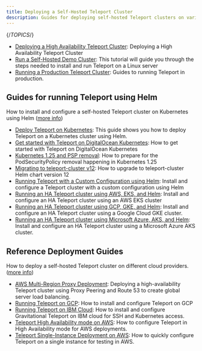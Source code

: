 ```yaml
---
title: Deploying a Self-Hosted Teleport Cluster
description: Guides for deploying self-hosted Teleport clusters on various platforms and cloud providers.
---
```


{/*TOPICS*/}

- [Deploying a High Availability Teleport Cluster](deploy-a-cluster/high-availability.mdx): Deploying a High Availability Teleport Cluster
- [Run a Self-Hosted Demo Cluster](deploy-a-cluster/linux-demo.mdx): This tutorial will guide you through the steps needed to install and run Teleport on a Linux server
- [Running a Production Teleport Cluster](deploy-a-cluster/introduction.mdx): Guides to running Teleport in production.

## Guides for running Teleport using Helm

How to install and configure a self-hosted Teleport cluster on Kubernetes using Helm ([more info](deploy-a-cluster/helm-deployments.mdx))

- [Deploy Teleport on Kubernetes](deploy-a-cluster/helm-deployments/kubernetes-cluster.mdx): This guide shows you how to deploy Teleport on a Kubernetes cluster using Helm.
- [Get started with Teleport on DigitalOcean Kubernetes](deploy-a-cluster/helm-deployments/digitalocean.mdx): How to get started with Teleport on DigitalOcean Kubernetes
- [Kubernetes 1.25 and PSP removal](deploy-a-cluster/helm-deployments/migration-kubernetes-1-25-psp.mdx): How to prepare for the PodSecurityPolicy removal happening in Kubernetes 1.25
- [Migrating to teleport-cluster v12](deploy-a-cluster/helm-deployments/migration-v12.mdx): How to upgrade to teleport-cluster Helm chart version 12
- [Running Teleport with a Custom Configuration using Helm](deploy-a-cluster/helm-deployments/custom.mdx): Install and configure a Teleport cluster with a custom configuration using Helm
- [Running an HA Teleport cluster using AWS, EKS, and Helm](deploy-a-cluster/helm-deployments/aws.mdx): Install and configure an HA Teleport cluster using an AWS EKS cluster
- [Running an HA Teleport cluster using GCP, GKE, and Helm](deploy-a-cluster/helm-deployments/gcp.mdx): Install and configure an HA Teleport cluster using a Google Cloud GKE cluster.
- [Running an HA Teleport cluster using Microsoft Azure, AKS, and Helm](deploy-a-cluster/helm-deployments/azure.mdx): Install and configure an HA Teleport cluster using a Microsoft Azure AKS cluster.

## Reference Deployment Guides

How to deploy a self-hosted Teleport cluster on different cloud providers. ([more info](deploy-a-cluster/deployments.mdx))

- [AWS Multi-Region Proxy Deployment](deploy-a-cluster/deployments/aws-gslb-proxy-peering-ha-deployment.mdx): Deploying a high-availability Teleport cluster using Proxy Peering and Route 53 to create global server load balancing.
- [Running Teleport on GCP](deploy-a-cluster/deployments/gcp.mdx): How to install and configure Teleport on GCP
- [Running Teleport on IBM Cloud](deploy-a-cluster/deployments/ibm.mdx): How to install and configure Gravitational Teleport on IBM cloud for SSH and Kubernetes access.
- [Teleport High Availability mode on AWS](deploy-a-cluster/deployments/aws-ha-autoscale-cluster-terraform.mdx): How to configure Teleport in High Availability mode for AWS deployments.
- [Teleport Single-Instance Deployment on AWS](deploy-a-cluster/deployments/aws-starter-cluster-terraform.mdx): How to quickly configure Teleport on a single instance for testing in AWS.
